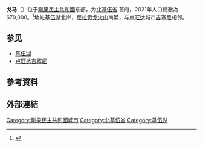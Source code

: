 {{Infobox settlement 
|official_name=戈马
|nicknames= 
|image_skyline=Goma, Lake Kivu, DRC (Zaire - Congo), Photo by Sascha Grabow.jpg
|image_caption =戈马和基伍湖
|image_flag= 
|image_seal= 
|pushpin_map=Democratic Republic of the Congo 
|map_caption=戈马的在刚果（金）的位置
|subdivision_type=国家
|subdivision_name=[[刚果民主共和国|刚果民主共和国]]
|subdivision_type1=省
|subdivision_name1=[[北基伍省|北基伍省]]
|leader_title=
|leader_name= 
|area_note=
|area_total_km2=75.72 
|area_water_km2= 
|population_as_of= 
|population_metro= 
|population_total= 2,000,000
|population_density_km2=
|timezone=[[DRC2|DRC2]] 
|utc_offset=+2 
|website= 
|footnotes=
}}
'''戈马'''（{{lang-fr|Goma}}）位于[[剛果民主共和國|剛果民主共和國]]东部，为[[北基伍省|北基伍省]]<!--(旧省:[[北基伍省|北基伍省]])-->首府，2021年人口總數為670,000。<ref name="population">{{cite web|url=https://www.macrotrends.net/cities/205453/goma/population#:~:text=The%20metro%20area%20population%20of,a%206.19%25%20increase%20from%202017.|title=剛果共和國地區人口普查報告2021|date=2021|access-date=January 10, 2021|archive-date=2020-09-26|archive-url=https://web.archive.org/web/20200926183325/https://www.macrotrends.net/cities/205453/goma/population#:~:text=The%20metro%20area%20population%20of,a%206.19%25%20increase%20from%202017.}}</ref>地处[[基伍湖|基伍湖]]北岸，[[尼拉贡戈火山|尼拉贡戈火山]]南麓，与[[卢旺达|卢旺达]]城市[[吉塞尼|吉塞尼]]相邻。

== 参见 ==
*[[基伍湖|基伍湖]]
*[[卢旺达|卢旺达]][[吉塞尼|吉塞尼]]

== 參考資料 ==
{{Reflist}}
== 外部連結 ==
{{Commonscat|Goma}}
{{DRCongo-geo-stub}}
{{coord|display=title}}
{{Authority control}}

[[Category:剛果民主共和國城市|Category:剛果民主共和國城市]]
[[Category:北基伍省|Category:北基伍省]]
[[Category:基伍湖|Category:基伍湖]]